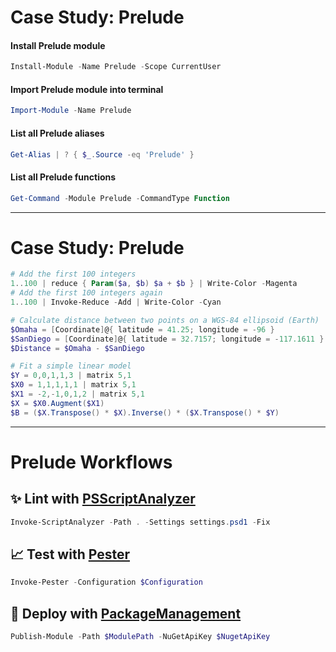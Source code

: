 <!-- section-title: 🤯 Case Study -->

# Case Study: Prelude

#### Install Prelude module
```PowerShell
Install-Module -Name Prelude -Scope CurrentUser
```

#### Import Prelude module into terminal
```PowerShell
Import-Module -Name Prelude
```

<!-- block-start: grid -->
<!-- block-start: column, left -->

#### List all Prelude aliases
```PowerShell
Get-Alias | ? { $_.Source -eq 'Prelude' }
```

<!-- block-end -->
<!-- block-start: column -->

#### List all Prelude functions
```PowerShell
Get-Command -Module Prelude -CommandType Function
```

<!-- block-end -->
<!-- block-end -->

---

# Case Study: Prelude

```PowerShell
# Add the first 100 integers
1..100 | reduce { Param($a, $b) $a + $b } | Write-Color -Magenta
# Add the first 100 integers again
1..100 | Invoke-Reduce -Add | Write-Color -Cyan
```

```PowerShell
# Calculate distance between two points on a WGS-84 ellipsoid (Earth)
$Omaha = [Coordinate]@{ latitude = 41.25; longitude = -96 }
$SanDiego = [Coordinate]@{ latitude = 32.7157; longitude = -117.1611 }
$Distance = $Omaha - $SanDiego
```

```PowerShell
# Fit a simple linear model
$Y = 0,0,1,1,3 | matrix 5,1
$X0 = 1,1,1,1,1 | matrix 5,1
$X1 = -2,-1,0,1,2 | matrix 5,1
$X = $X0.Augment($X1)
$B = ($X.Transpose() * $X).Inverse() * ($X.Transpose() * $Y)
```

---

# Prelude Workflows

<!-- block-start: no-copy-button -->
## ✨ Lint with [**PSScriptAnalyzer**](https://github.com/PowerShell/PSScriptAnalyzer)
```PowerShell
Invoke-ScriptAnalyzer -Path . -Settings settings.psd1 -Fix
```
<!-- block-end -->
<!-- block-start: no-copy-button -->
## 📈 Test with [**Pester**](https://pester.dev/)
```PowerShell
Invoke-Pester -Configuration $Configuration
```
<!-- block-end -->
<!-- block-start: no-copy-button -->
## 🚀 Deploy with [**PackageManagement**](https://www.powershellgallery.com/packages/PackageManagement/1.4.7)
```PowerShell
Publish-Module -Path $ModulePath -NuGetApiKey $NugetApiKey
```
<!-- block-end -->